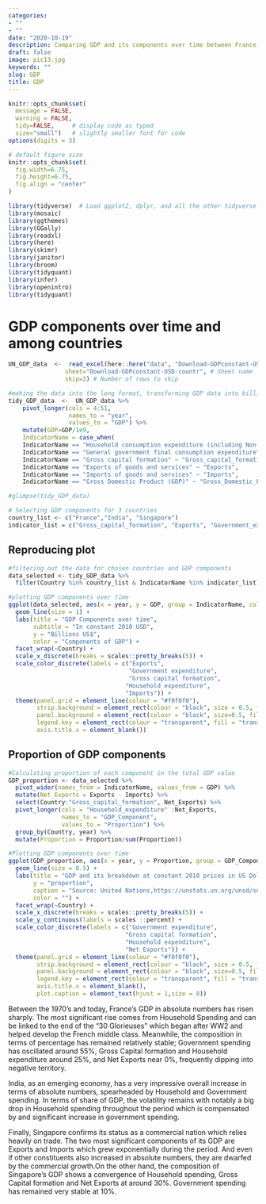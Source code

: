 ```yaml
---
categories:
- ""
- ""
date: "2020-10-19"
description: Comparing GDP and its components over time between France, India and Singapore
draft: false
image: pic13.jpg
keywords: ""
slug: GDP
title: GDP
---
```


```r
knitr::opts_chunk$set(
  message = FALSE, 
  warning = FALSE, 
  tidy=FALSE,     # display code as typed
  size="small")   # slightly smaller font for code
options(digits = 3)

# default figure size
knitr::opts_chunk$set(
  fig.width=6.75, 
  fig.height=6.75,
  fig.align = "center"
)
```


```r
library(tidyverse)  # Load ggplot2, dplyr, and all the other tidyverse packages
library(mosaic)
library(ggthemes)
library(GGally)
library(readxl)
library(here)
library(skimr)
library(janitor)
library(broom)
library(tidyquant)
library(infer)
library(openintro)
library(tidyquant)
```


# GDP components over time and among countries

```r

UN_GDP_data  <-  read_excel(here::here("data", "Download-GDPconstant-USD-countries.xls"), # Excel filename
                sheet="Download-GDPconstant-USD-countr", # Sheet name
                skip=2) # Number of rows to skip

```

```r
#making the data into the long format, transforming GDP data into billions and renaming components
tidy_GDP_data  <-  UN_GDP_data %>% 
    pivot_longer(cols = 4:51,
                 names_to = "year",
                 values_to = "GDP") %>% 
    mutate(GDP=GDP/1e9, 
    IndicatorName = case_when(
    IndicatorName == "Household consumption expenditure (including Non-profit institutions serving households)" ~ "Household_expenditure",
    IndicatorName == "General government final consumption expenditure" ~ "Government_expenditure",
    IndicatorName == "Gross capital formation" ~ "Gross_capital_formation",
    IndicatorName == "Exports of goods and services" ~ "Exports",
    IndicatorName == "Imports of goods and services" ~ "Imports",
    IndicatorName == "Gross Domestic Product (GDP)" ~ "Gross_Domestic_Product"))

#glimpse(tidy_GDP_data)

# Selecting GDP components for 3 countries
country_list <- c("France","India", "Singapore")
indicator_list = c("Gross_capital_formation", "Exports", "Government_expenditure", "Household_expenditure", "Imports")

```

## Reproducing plot

```r
#filtering out the data for chosen countries and GDP components
data_selected <- tidy_GDP_data %>% 
  filter(Country %in% country_list & IndicatorName %in% indicator_list)

#plotting GDP components over time
ggplot(data_selected, aes(x = year, y = GDP, group = IndicatorName, color = IndicatorName)) +
  geom_line(size = 1) +
  labs(title = "GDP Components over time", 
       subtitle = "In constant 2010 USD", 
       y = "Billions US$", 
       color = "Components of GDP") +
  facet_wrap(~Country) +
  scale_x_discrete(breaks = scales::pretty_breaks(5)) +
  scale_color_discrete(labels = c("Exports",
                                  "Government expenditure",
                                  "Gross capital formation",
                                 "Household expenditure",
                                 "Imports")) +
  theme(panel.grid = element_line(colour = "#f0f0f0"),
        strip.background = element_rect(colour = "black", size = 0.5, fill = "grey"),
        panel.background = element_rect(colour = "black", size=0.5, fill = NA),
        legend.key = element_rect(colour = "transparent", fill = "transparent"),
        axis.title.x = element_blank())
```

## Proportion of GDP components

```r
#Calculating proportion of each component in the total GDP value
GDP_proportion <- data_selected %>%
  pivot_wider(names_from = IndicatorName, values_from = GDP) %>%
  mutate(Net_Exports = Exports - Imports) %>%
  select(Country:"Gross_capital_formation", Net_Exports) %>%
  pivot_longer(cols = "Household_expenditure" :Net_Exports,
               names_to = "GDP_Component", 
               values_to = "Proportion") %>%
  group_by(Country, year) %>%
  mutate(Proportion = Proportion/sum(Proportion))

#Plotting GDP components over time
ggplot(GDP_proportion, aes(x = year, y = Proportion, group = GDP_Component, color = GDP_Component)) +
  geom_line(size = 0.5) +
  labs(title = "GDP and its breakdown at constant 2010 prices in US Dollars", 
       y = "proportion", 
       caption = "Source: United Nations,https://unstats.un.org/unsd/snaama/Downloads",
       color = "") +
  facet_wrap(~Country) +
  scale_x_discrete(breaks = scales::pretty_breaks(5)) +
  scale_y_continuous(labels = scales ::percent) +
  scale_color_discrete(labels = c("Government expenditure",
                                 "Gross capital formation", 
                                 "Household expenditure",
                                 "Net Exports")) +
  theme(panel.grid = element_line(colour = "#f0f0f0"),
        strip.background = element_rect(colour = "black", size = 0.5, fill = "grey80"),
        panel.background = element_rect(colour = "black", size=0.5, fill = NA),
        legend.key = element_rect(colour = "transparent", fill = "transparent"),
        axis.title.x = element_blank(),
        plot.caption = element_text(hjust = 1,size = 8))
```

Between the 1970's and today, France's GDP in absolute numbers has risen sharply. The most significant rise comes from Household Spending and can be linked to the end of the "30 Glorieuses" which began after WW2 and helped develop the French middle class. Meanwhile, the composition in terms of percentage has remained relatively stable; Government spending has oscillated around 55%, Gross Capital formation and Household expenditure around 25%, and Net Exports near 0%, frequently dipping into negative territory.

India, as an emerging economy, has a very impressive overall increase in terms of absolute numbers, spearheaded by Household and Government spending. In terms of share of GDP, the volatility remains with notably a big drop in Household spending throughout the period which is compensated by and significant increase in government spending. 

Finally, Singapore confirms its status as a commercial nation which relies heavily on trade. The two most significant components of its GDP are Exports and Imports which grew exponentially during the period. And even if other constituents also increased in absolute numbers, they are dwarfed by the commercial growth.On the other hand, the composition of Singapore's GDP shows a convergence of Household spending, Gross Capital formation and Net Exports at around 30%. Government spending has remained very stable at 10%. 




